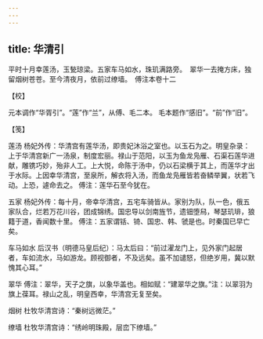 ```yaml
---
---
---
```

title: 华清引
---







平时十月幸莲汤，玉甃琼梁。五家车马如水，珠玑满路旁。　翠华一去掩方床，独留烟树苍苍。至今清夜月，依前过缭墙。　傅注本卷十二





【校】


元本调作“华胥引”。“莲”作“兰”，从傅、毛二本。 毛本题作“感旧”。“前”作“旧”。





【笺】


莲汤 杨妃外传：华清宫有莲华汤，即贵妃沐浴之室也。以玉石为之。明皇杂录：上于华清宫新广一汤泉，制度宏丽。禄山于范阳，以玉为鱼龙凫雁、石渠石莲华进献，雕镌巧妙，殆非人工。上大悦，命陈于汤中，仍以石梁横于其上，而莲华才出于水际。上因幸华清宫，至泉所，解衣将入汤，而鱼龙凫雁皆若奋鳞举翼，状若飞动。上恐，遽命去之。 傅注：莲华石至今犹在。

五家 杨妃外传：每十月，帝幸华清宫，五宅车骑皆从。家别为队，队一色，俄五家队合，烂若万花川谷，团成锦绣。国忠导以剑南旌节，遗钿堕舄，琴瑟玑琲，狼籍于道，香闻数十里。 傅注：五家谓铦、锜、国忠、韩、虢是也。时秦国已早亡矣。

车马如水 后汉书（明德马皇后纪）：马太后曰：“前过濯龙门上，见外家门起居者，车如流水，马如游龙。顾视御者，不及远矣。虽不加谴怒，但绝岁用，冀以默愧其心耳。”

翠华 傅注：翠华，天子之旗，以象华盖也。相如赋：“建翠华之旗。”注：以翠羽为旗上葆耳。禄山之乱，明皇西幸，华清宫无复至矣。

烟树 杜牧华清宫诗：“秦树远微茫。”

缭墙 杜牧华清宫诗：“绣岭明珠殿，层峦下缭墙。”